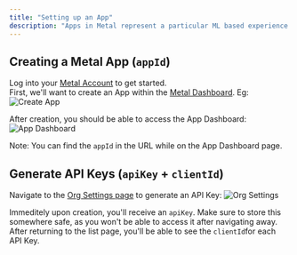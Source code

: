 ```yaml
---
title: "Setting up an App"
description: "Apps in Metal represent a particular ML based experience (eg Video Ranking)."
---
```


## Creating a Metal App (`appId`)

Log into your [Metal Account](https://app.getmetal.io/login) to get started.<br />
First, we'll want to create an App within the [Metal Dashboard](https://app.getmetal.io). Eg:
![Create App](/images/create-app.png)

After creation, you should be able to access the App Dashboard:
![App Dashboard](/images/app-dash.png)

Note: You can find the `appId` in the URL while on the App Dashboard page.

## Generate API Keys (`apiKey` + `clientId`)

Navigate to the [Org Settings page](https://app.getmetal.io/settings/organization) to generate an API Key:
![Org Settings](/images/generate-key.png)

Immeditely upon creation, you'll receive an `apiKey`. Make sure to store this somewhere safe, as you won't be able to access it after navigating away.
After returning to the list page, you'll be able to see the `clientId`for each API Key.
